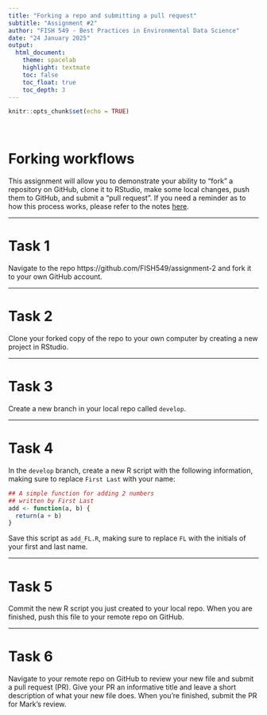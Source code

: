 ```yaml
---
title: "Forking a repo and submitting a pull request"
subtitle: "Assignment #2"
author: "FISH 549 - Best Practices in Environmental Data Science"
date: "24 January 2025"
output:
  html_document:
    theme: spacelab
    highlight: textmate
    toc: false
    toc_float: true
    toc_depth: 3
---
```


```r
knitr::opts_chunk$set(echo = TRUE)
```

<br>

# Forking workflows

This assignment will allow you to demonstrate your ability to "fork" a repository on GitHub, clone it to RStudio, make some local changes, push them to GitHub, and submit a "pull request". If you need a reminder as to how this process works, please refer to the notes [here](https://fish549.github.io/website/lectures/week_03/lec_08_workflows_ex.html#Forking_workflow).

***

# Task 1

Navigate to the repo https://github.com/FISH549/assignment-2 and fork it to your own GitHub account.

***

# Task 2

Clone your forked copy of the repo to your own computer by creating a new project in RStudio.

***

# Task 3

Create a new branch in your local repo called `develop`.

***

# Task 4

In the `develop` branch, create a new R script with the following information, making sure to replace `First Last` with your name:

```r
## A simple function for adding 2 numbers
## written by First Last
add <- function(a, b) {
  return(a + b)
}
```

Save this script as `add_FL.R`, making sure to replace `FL` with the initials of your first and last name.

***

# Task 5

Commit the new R script you just created to your local repo. When you are finished, push this file to your remote repo on GitHub.

***

# Task 6

Navigate to your remote repo on GitHub to review your new file and submit a pull request (PR). Give your PR an informative title and leave a short description of what your new file does. When you're finished, submit the PR for Mark's review.


